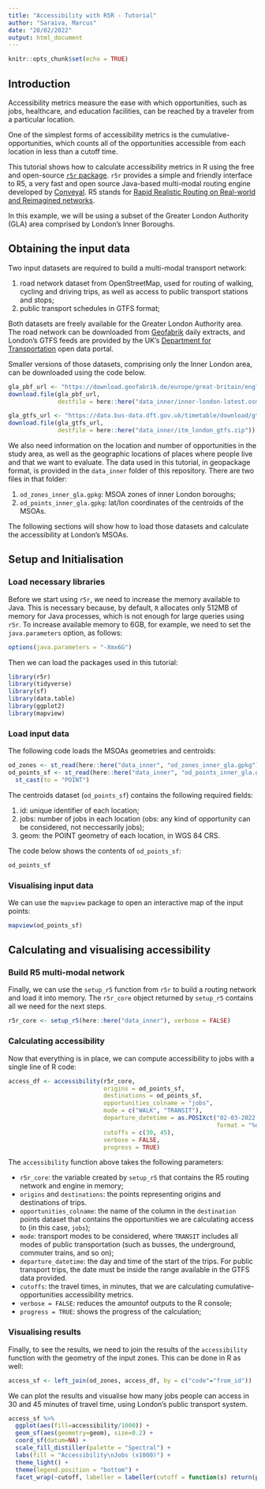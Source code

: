 ```yaml
---
title: "Accessibility with R5R - Tutorial"
author: "Saraiva, Marcus"
date: "28/02/2022"
output: html_document
---
```


```r
knitr::opts_chunk$set(echo = TRUE)
```

## Introduction

Accessibility metrics measure the ease with which opportunities, such as
jobs, healthcare, and education facilities, can be reached by a traveler from 
a particular location. 

One of the simplest forms of accessibility metrics is the cumulative-opportunities, 
which counts all of the opportunities accessible from each location in less than a
cutoff time. 

This tutorial shows how to calculate accessibility metrics in R using the 
free and open-source [`r5r` package](https://ipeagit.github.io/r5r/index.html).
`r5r`  provides a simple and friendly interface to R5, a very fast and open source Java-based multi-modal routing engine developed by [Conveyal](https://www.conveyal.com/).
R5 stands for [Rapid Realistic Routing on Real-world and Reimagined networks](https://github.com/conveyal/r5).

In this example, we will be using a subset of the Greater London Authority (GLA) 
area comprised by London's Inner Boroughs. 

## Obtaining the input data

Two input datasets are required to build a multi-modal transport network:

1.  road network dataset from OpenStreetMap, used for routing of walking, 
    cycling and driving trips, as well as access to public transport stations 
    and stops;
2.  public transport schedules in GTFS format;

Both datasets are freely available for the Greater London Authority area. The road
network can be downloaded from [Geofabrik](download.geofabrik.de) daily extracts, 
and London's GTFS feeds are provided by the UK's [Department for Transportation](https://data.bus-data.dft.gov.uk/) open data portal. 

Smaller versions of those datasets, comprising only the Inner London area, can
be downloaded using the code below.

```r
gla_pbf_url <- "https://download.geofabrik.de/europe/great-britain/england/greater-london-latest.osm.pbf"
download.file(gla_pbf_url, 
              destfile = here::here("data_inner/inner-london-latest.osm.pbf"))

gla_gtfs_url <- "https://data.bus-data.dft.gov.uk/timetable/download/gtfs-file/london/"
download.file(gla_gtfs_url, 
              destfile = here::here("data_inner/itm_london_gtfs.zip"))
```

We also need information on the location and number of opportunities in the study
area, as well as the geographic locations of places where people live and that we
want to evaluate. The data used in this tutorial, in geopackage format, is provided
in the `data_inner` folder of this repository. There are two files in that folder:

1.  `od_zones_inner_gla.gpkg`: MSOA zones of inner London boroughs;
2.  `od_points_inner_gla.gpkg`: lat/lon coordinates of the centroids of the MSOAs.

The following sections will show how to load those datasets and calculate the
accessibility at London's MSOAs.

## Setup and Initialisation

### Load necessary libraries

Before we start using `r5r`, we need to increase the memory available to Java. 
This is necessary because, by default, `R` allocates only 512MB of memory for
Java processes, which is not enough for large queries using `r5r`. To
increase available memory to 6GB, for example, we need to set the
`java.parameters` option, as follows:

```r
options(java.parameters = "-Xmx6G")
```

Then we can load the packages used in this tutorial:

```r
library(r5r)
library(tidyverse)
library(sf)
library(data.table)
library(ggplot2)
library(mapview)
```

### Load input data

The following code loads the  MSOAs geometries and centroids:

```r
od_zones <- st_read(here::here("data_inner", "od_zones_inner_gla.gpkg"))
od_points_sf <- st_read(here::here("data_inner", "od_points_inner_gla.gpkg")) %>% 
  st_cast(to = "POINT")
```

The centroids dataset (`od_points_sf`) contains the following required fields:

1. id: unique identifier of each location;
2. jobs: number of jobs in each location (obs: any kind of opportunity can be
   considered, not neccessarily jobs);
3. geom: the POINT geometry of each location, in WGS 84 CRS.

The code below shows the contents of `od_points_sf`:

```r
od_points_sf
```

### Visualising input data

We can use the `mapview` package to open an interactive map of the input points:

```r
mapview(od_points_sf)
```

## Calculating and visualising accessibility

### Build R5 multi-modal network

Finally, we can use the `setup_r5` function from `r5r` to build a routing network
and load it into memory. The `r5r_core` object returned by `setup_r5` contains 
all we need for the next steps.

```r
r5r_core <- setup_r5(here::here("data_inner"), verbose = FALSE)
```

### Calculating accessibility

Now that everything is in place, we can compute accessibility to jobs with a 
single line of R code:

```r
access_df <- accessibility(r5r_core,
                           origins = od_points_sf,
                           destinations = od_points_sf,
                           opportunities_colname = "jobs",
                           mode = c("WALK", "TRANSIT"),
                           departure_datetime = as.POSIXct("02-03-2022 09:00:00", 
                                                           format = "%d-%m-%Y %H:%M:%S"),
                           cutoffs = c(30, 45),
                           verbose = FALSE,
                           progress = TRUE)
```

The `accessibility` function above takes the following parameters:

-  `r5r_core`: the variable created by `setup_r5` that contains the R5 routing
   network and engine in memory;
-  `origins` and `destinations`: the points representing origins and destinations 
   of trips. 
-  `opportunities_colname`: the name of the column in the `destination` points
   dataset that contains the opportunities we are calculating access to (in this
   case, `jobs`);
-  `mode`: transport modes to be considered, where `TRANSIT` includes all modes
   of public transportation (such as busses, the underground, commuter trains,
   and so on);
-  `departure_datetime`: the day and time of the start of the trips. For public
   transport trips, the date must be inside the range available in the GTFS
   data provided. 
-  `cutoffs`: the travel times, in minutes, that we are calculating cumulative-
   opportunities accessibility metrics.
-  `verbose = FALSE`: reduces the amountof outputs to the R console;
-  `progress = TRUE`: shows the progress of the calculation;
   
### Visualising results

Finally, to see the results, we need to join the results of the `accessibility` 
function with the geometry of the input zones. This can be done in R as well:

```r
access_sf <- left_join(od_zones, access_df, by = c("code"="from_id"))
```

We can plot the results and visualise how many jobs people can access in 30 and
45 minutes of travel time, using London's public transport system.

```r
access_sf %>%
  ggplot(aes(fill=accessibility/1000)) +
  geom_sf(aes(geometry=geom), size=0.2) +
  coord_sf(datum=NA) +
  scale_fill_distiller(palette = "Spectral") +
  labs(fill = "Accessibility\nJobs (x1000)") +
  theme_light() +
  theme(legend.position = "bottom") +
  facet_wrap(~cutoff, labeller = labeller(cutoff = function(s) return(paste(s, "minutes"))))
```

